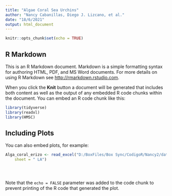```yaml
---
title: "Algae Coral Sea Urchins"
author: "Nancy Cabanillas, Diego J. Lizcano, et al."
date: "18/6/2021"
output: html_document
---
```


```r
knitr::opts_chunk$set(echo = TRUE)
```

## R Markdown

This is an R Markdown document. Markdown is a simple formatting syntax for authoring HTML, PDF, and MS Word documents. For more details on using R Markdown see <http://rmarkdown.rstudio.com>.

When you click the **Knit** button a document will be generated that includes both content as well as the output of any embedded R code chunks within the document. You can embed an R code chunk like this:

```r
library(tidyverse)
library(readxl)
library(HMSC)


```

## Including Plots

You can also embed plots, for example:

```r


Alga_coral_erizo <- read_excel("D:/BoxFiles/Box Sync/CodigoR/Nancy2/data/ALGAE-CORAL-SEAURCHINS.xlsx", 
    sheet = " LA")





```

Note that the `echo = FALSE` parameter was added to the code chunk to prevent printing of the R code that generated the plot.

